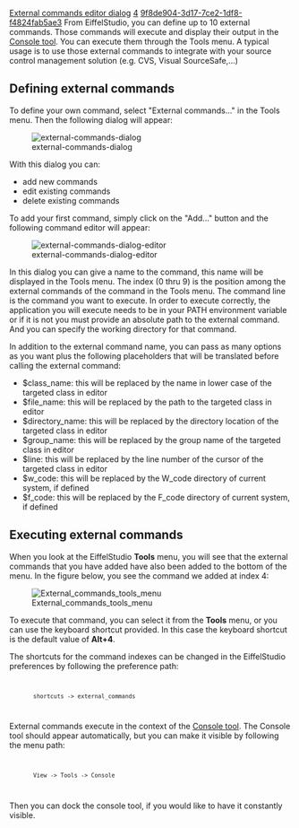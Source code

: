 [[Property:title|External commands editor dialog]]
[[Property:weight|4]]
[[Property:uuid|9f8de904-3d17-7ce2-1df8-f4824fab5ae3]]
From EiffelStudio, you can define up to 10 external commands. Those commands will execute and display their output in the [[Console tool]]. You can execute them through the Tools menu. A typical usage is to use those external commands to integrate with your source control management solution (e.g. CVS, Visual SourceSafe,...)


==Defining external commands==

To define your own command, select "External commands..." in the Tools menu. Then the following dialog will appear:


[[Image:external-commands-dialog]]  


With this dialog you can:
* add new commands
* edit existing commands
* delete existing commands

To add your first command, simply click on the "Add..." button and the following command editor will appear:


[[Image:external-commands-dialog-editor]]  


In this dialog you can give a name to the command, this name will be displayed in the Tools menu. The index (0 thru 9) is the position among the external commands of the command in the Tools menu. The command line is the command you want to execute. In order to execute correctly, the application you will execute needs to be in your PATH environment variable or if it is not you must provide an absolute path to the external command. And you can specify the working directory for that command.

In addition to the external command name, you can pass as many options as you want plus the following placeholders that will be translated before calling the external command:
* $class_name: this will be replaced by the name in lower case of the targeted class in editor
* $file_name: this will be replaced by the path to the targeted class in editor
* $directory_name: this will be replaced by the directory location of the targeted class in editor
* $group_name: this will be replaced by the group name of the targeted class in editor
* $line: this will be replaced by the line number of the cursor of the targeted class in editor
* $w_code: this will be replaced by the W_code directory of current system, if defined
* $f_code: this will be replaced by the F_code directory of current system, if defined


==Executing external commands==

When you look at the EiffelStudio '''Tools''' menu, you will see that the external commands that you have added have also been added to the bottom of the menu. In the figure below, you see the command we added at index 4:


[[Image:External commands tools menu]]


To execute that command, you can select it from the '''Tools''' menu, or you can use the keyboard shortcut provided. In this case the keyboard shortcut is the default value of '''Alt+4'''. 

The shortcuts for the command indexes can be changed in the EiffelStudio preferences by following the preference path:
<code>
        shortcuts -> external_commands
</code>

External commands execute in the context of the [[Console tool]]. The Console tool should appear automatically, but you can make it visible by following the menu path:
<code lang="text">
        View -> Tools -> Console
</code> 
Then you can dock the console tool, if you would like to have it constantly visible.


